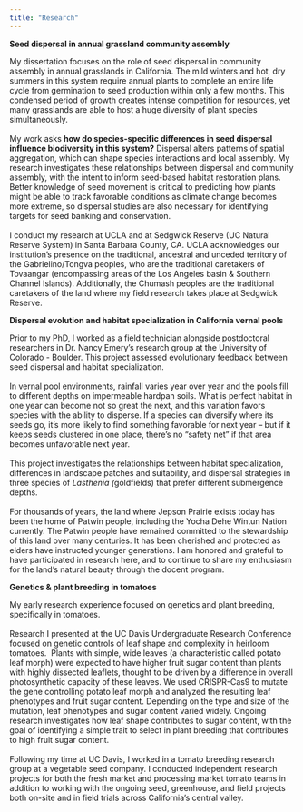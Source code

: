 ```yaml
---
title: "Research"
---
```


**Seed dispersal in annual grassland community assembly**

My dissertation focuses on the role of seed dispersal in community assembly in annual grasslands in California. The mild winters and hot, dry summers in this system require annual plants to complete an entire life cycle from germination to seed production within only a few months. This condensed period of growth creates intense competition for resources, yet many grasslands are able to host a huge diversity of plant species simultaneously.\
\
My work asks **how do species-specific differences in seed dispersal influence biodiversity in this system?** Dispersal alters patterns of spatial aggregation, which can shape species interactions and local assembly. My research investigates these relationships between dispersal and community assembly, with the intent to inform seed-based habitat restoration plans. Better knowledge of seed movement is critical to predicting how plants might be able to track favorable conditions as climate change becomes more extreme, so dispersal studies are also necessary for identifying targets for seed banking ​and conservation.\
\
I conduct my research at UCLA and at Sedgwick Reserve (UC Natural Reserve System) in Santa Barbara County, CA. UCLA acknowledges our institution's presence on the traditional, ancestral and unceded territory of the Gabrielino/Tongva peoples, who are the traditional caretakers of Tovaangar (encompassing areas of the Los Angeles basin & Southern Channel Islands). Additionally, the Chumash peoples are the traditional caretakers of the land where my field research takes place at Sedgwick Reserve.

**Dispersal evolution and habitat specialization in California vernal pools**

Prior to my PhD, I worked as a field technician alongside postdoctoral researchers in Dr. Nancy Emery's research group at the University of Colorado - Boulder. This project assessed evolutionary feedback between seed dispersal and habitat specialization. \
\
In vernal pool environments, rainfall varies year over year and the pools fill to different depths on impermeable hardpan soils. What is perfect habitat in one year can become not so great the next, and this variation favors species with the ability to disperse. If a species can diversify where its seeds go, it’s more likely to find something favorable for next year -- but if it keeps seeds clustered in one place, there’s no "safety net" if that area becomes unfavorable next year. \
\
This project investigates the relationships between habitat specialization, differences in landscape patches and suitability, and dispersal strategies in three species of *Lasthenia (*goldfields) that prefer different submergence depths.\
\
For thousands of years, the land where Jepson Prairie exists today has been the home of Patwin people, including the Yocha Dehe Wintun Nation currently. The Patwin people have remained committed to the stewardship of this land over many centuries. It has been cherished and protected as elders have instructed younger generations. I am honored and grateful to have participated in research here, and to continue to share my enthusiasm for the land's natural beauty through the docent program.

**Genetics & plant breeding in tomatoes**

My early research experience focused on genetics and plant breeding, specifically in tomatoes. \
\
​Research I presented at the UC Davis Undergraduate Research Conference focused on genetic controls of leaf shape and complexity in heirloom tomatoes.  Plants with simple, wide leaves (a characteristic called potato leaf morph) were expected to have higher fruit sugar content than plants with highly dissected leaflets, thought to be driven by a difference in overall  photosynthetic capacity of these leaves. We used CRISPR-Cas9 to mutate the gene controlling potato leaf morph and analyzed the resulting leaf phenotypes and fruit sugar content. Depending on the type and size of the mutation, leaf phenotypes and sugar content varied widely. Ongoing research investigates how leaf shape contributes to sugar content, with the goal of identifying a simple trait to select in plant breeding that contributes to high fruit sugar content.\
\
Following my time at UC Davis, I worked in a tomato breeding research group at a vegetable seed company. I conducted independent research projects for both the fresh market and processing market tomato teams in addition to working with the ongoing seed, greenhouse, and field projects both on-site and in field trials across California's central valley.
